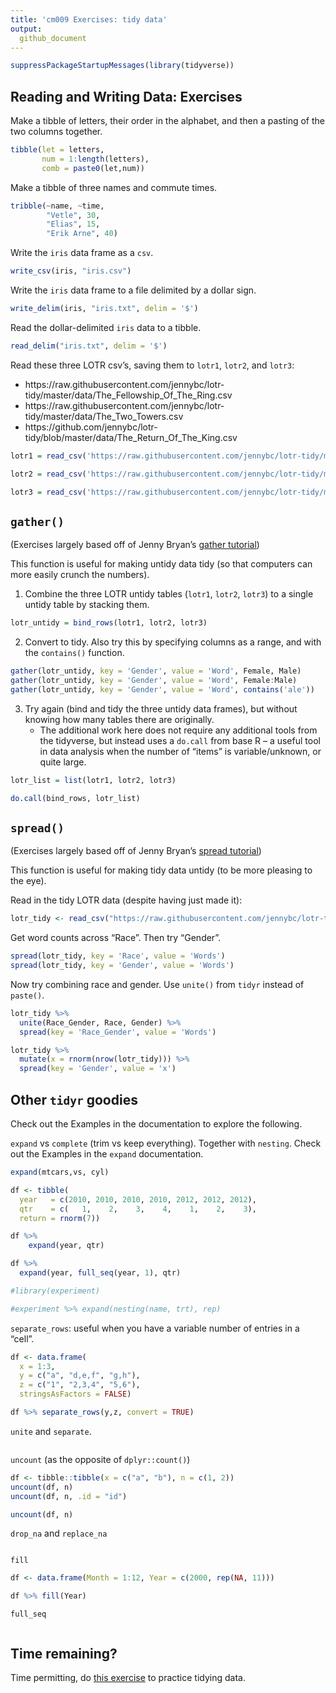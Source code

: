 ```yaml
---
title: 'cm009 Exercises: tidy data'
output:
  github_document
---
```


```r
suppressPackageStartupMessages(library(tidyverse))
```

## Reading and Writing Data: Exercises

Make a tibble of letters, their order in the alphabet, and then a pasting of the two columns together.

```r
tibble(let = letters,
       num = 1:length(letters), 
       comb = paste0(let,num))


```

Make a tibble of three names and commute times.

```r
tribble(~name, ~time,
        "Vetle", 30, 
        "Elias", 15,
        "Erik Arne", 40)
```


Write the `iris` data frame as a `csv`. 

```r
write_csv(iris, "iris.csv")


```

Write the `iris` data frame to a file delimited by a dollar sign. 

```r

write_delim(iris, "iris.txt", delim = '$')

```

Read the dollar-delimited `iris` data to a tibble.

```r

read_delim("iris.txt", delim = '$')
```

Read these three LOTR csv's, saving them to `lotr1`, `lotr2`, and `lotr3`:

- https://raw.githubusercontent.com/jennybc/lotr-tidy/master/data/The_Fellowship_Of_The_Ring.csv
- https://raw.githubusercontent.com/jennybc/lotr-tidy/master/data/The_Two_Towers.csv
- https://github.com/jennybc/lotr-tidy/blob/master/data/The_Return_Of_The_King.csv

```r

lotr1 = read_csv('https://raw.githubusercontent.com/jennybc/lotr-tidy/master/data/The_Fellowship_Of_The_Ring.csv')

lotr2 = read_csv('https://raw.githubusercontent.com/jennybc/lotr-tidy/master/data/The_Two_Towers.csv')

lotr3 = read_csv('https://raw.githubusercontent.com/jennybc/lotr-tidy/master/data/The_Return_Of_The_King.csv')

```

## `gather()`

(Exercises largely based off of Jenny Bryan's [gather tutorial](https://github.com/jennybc/lotr-tidy/blob/master/02-gather.md))

This function is useful for making untidy data tidy (so that computers can more easily crunch the numbers).

1. Combine the three LOTR untidy tables (`lotr1`, `lotr2`, `lotr3`) to a single untidy table by stacking them.  

```r

lotr_untidy = bind_rows(lotr1, lotr2, lotr3)

```

2. Convert to tidy. Also try this by specifying columns as a range, and with the `contains()` function.

```r

gather(lotr_untidy, key = 'Gender', value = 'Word', Female, Male)
gather(lotr_untidy, key = 'Gender', value = 'Word', Female:Male)
gather(lotr_untidy, key = 'Gender', value = 'Word', contains('ale'))


```

3. Try again (bind and tidy the three untidy data frames), but without knowing how many tables there are originally. 
    - The additional work here does not require any additional tools from the tidyverse, but instead uses a `do.call` from base R -- a useful tool in data analysis when the number of "items" is variable/unknown, or quite large. 

```r

lotr_list = list(lotr1, lotr2, lotr3)

do.call(bind_rows, lotr_list) 

```

## `spread()`

(Exercises largely based off of Jenny Bryan's [spread tutorial](https://github.com/jennybc/lotr-tidy/blob/master/03-spread.md))

This function is useful for making tidy data untidy (to be more pleasing to the eye).

Read in the tidy LOTR data (despite having just made it):

```r
lotr_tidy <- read_csv("https://raw.githubusercontent.com/jennybc/lotr-tidy/master/data/lotr_tidy.csv")
```

Get word counts across "Race". Then try "Gender". 

```r

spread(lotr_tidy, key = 'Race', value = 'Words')
spread(lotr_tidy, key = 'Gender', value = 'Words')

```

Now try combining race and gender. Use `unite()` from `tidyr` instead of `paste()`. 

```r
lotr_tidy %>% 
  unite(Race_Gender, Race, Gender) %>% 
  spread(key = 'Race_Gender', value = 'Words')

lotr_tidy %>% 
  mutate(x = rnorm(nrow(lotr_tidy))) %>% 
  spread(key = 'Gender', value = 'x')

```

## Other `tidyr` goodies

Check out the Examples in the documentation to explore the following.

`expand` vs `complete` (trim vs keep everything). Together with `nesting`. Check out the Examples in the `expand` documentation.

```r

expand(mtcars,vs, cyl)

df <- tibble(
  year   = c(2010, 2010, 2010, 2010, 2012, 2012, 2012),
  qtr    = c(   1,    2,    3,    4,    1,    2,    3),
  return = rnorm(7))

df %>% 
    expand(year, qtr)

df %>% 
  expand(year, full_seq(year, 1), qtr)

#library(experiment)

#experiment %>% expand(nesting(name, trt), rep)
```

`separate_rows`: useful when you have a variable number of entries in a "cell".

```r

df <- data.frame(
  x = 1:3,
  y = c("a", "d,e,f", "g,h"),
  z = c("1", "2,3,4", "5,6"),
  stringsAsFactors = FALSE)

df %>% separate_rows(y,z, convert = TRUE)

```

`unite` and `separate`.

```r



```

`uncount` (as the opposite of `dplyr::count()`)

```r
df <- tibble::tibble(x = c("a", "b"), n = c(1, 2))
uncount(df, n)
uncount(df, n, .id = "id")

uncount(df, n)


```


`drop_na` and `replace_na`

```r

```

`fill`

```r

df <- data.frame(Month = 1:12, Year = c(2000, rep(NA, 11)))

df %>% fill(Year)

```


`full_seq`

```r



```


## Time remaining?

Time permitting, do [this exercise](https://github.com/jennybc/lotr-tidy/blob/master/02-gather.md#exercises) to practice tidying data. 